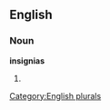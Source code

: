 
==English==

===Noun===
'''insignias'''

# {{plural of|[[insignia]]}}

[[Category:English plurals]]